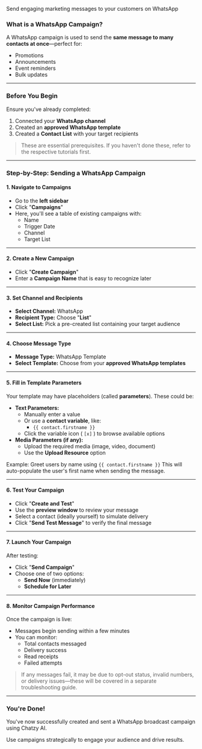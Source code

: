 Send engaging marketing messages to your customers on WhatsApp

### **What is a WhatsApp Campaign?**

A WhatsApp campaign is used to send the **same message to many contacts at once**—perfect for:

* Promotions
* Announcements
* Event reminders
* Bulk updates

***

### **Before You Begin**

Ensure you've already completed:

1. Connected your **WhatsApp channel**
2. Created an **approved WhatsApp template**
3. Created a **Contact List** with your target recipients

> These are essential prerequisites. If you haven't done these, refer to the respective tutorials first.

***

### **Step-by-Step: Sending a WhatsApp Campaign**

#### **1. Navigate to Campaigns**

* Go to the **left sidebar**
* Click "**Campaigns**"
* Here, you'll see a table of existing campaigns with:
    * Name
    * Trigger Date
    * Channel
    * Target List

***

#### **2. Create a New Campaign**

* Click "**Create Campaign**"
* Enter a **Campaign Name** that is easy to recognize later

***

#### **3. Set Channel and Recipients**

* **Select Channel:** WhatsApp
* **Recipient Type:** Choose "**List**"
* **Select List:** Pick a pre-created list containing your target audience

***

#### **4. Choose Message Type**

* **Message Type:** WhatsApp Template
* **Select Template:** Choose from your **approved WhatsApp templates**

***

#### **5. Fill in Template Parameters**

Your template may have placeholders (called **parameters**). These could be:

* **Text Parameters:**
    * Manually enter a value
    * Or use a **contact variable**, like:
        * `{{ contact.firstname }}`
    * Click the variable icon ( `[x]` ) to browse available options
* **Media Parameters (if any):**
    * Upload the required media (image, video, document)
    * Use the **Upload Resource** option

Example: Greet users by name using `{{ contact.firstname }}`
This will auto-populate the user's first name when sending the message.

***

#### **6. Test Your Campaign**

* Click "**Create and Test**"
* Use the **preview window** to review your message
* Select a contact (ideally yourself) to simulate delivery
* Click "**Send Test Message**" to verify the final message

***

#### **7. Launch Your Campaign**

After testing:

* Click "**Send Campaign**"
* Choose one of two options:
    * **Send Now** (immediately)
    * **Schedule for Later**

***

#### **8. Monitor Campaign Performance**

Once the campaign is live:

* Messages begin sending within a few minutes
* You can monitor:
    * Total contacts messaged
    * Delivery success
    * Read receipts
    * Failed attempts

> If any messages fail, it may be due to opt-out status, invalid numbers, or delivery issues—these will be covered in a separate troubleshooting guide.

***

### **You're Done!**

You've now successfully created and sent a WhatsApp broadcast campaign using Chatzy AI.

Use campaigns strategically to engage your audience and drive results.
